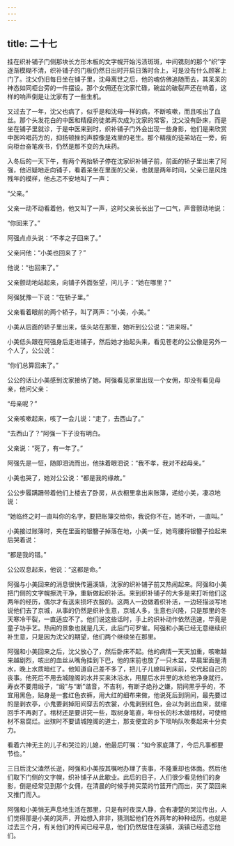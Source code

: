 ```yaml
---
---
---
```

title: 二十七
---



挂在织补铺子门侧那块长方形木板的文字幌开始污渍斑斑，中间镌刻的那个“织”字逐渐模糊不清，织补铺子的门板仍然日出时开启日落时合上，可是没有什么顾客上门了。沈父仍旧每日坐在铺子里，沈母离世之后，他的魂仿佛追随而去，其呆呆的神态如同柜台旁的一件摆设。那个女佣还在沈家忙碌，碗盆的破裂声还在响着，这样的响声倒是让沈家有了一些生机。

又过去了一年，沈父也病了，似乎是和沈母一样的病，不断咳嗽，而且咳出了血丝。那个头发花白的中医和精瘦的徒弟再次成为沈家的常客，沈父没有卧床，而是坐在铺子里就诊，于是中医来到时，织补铺子门外会出现一些身影，他们是来欣赏中医吟唱药方的，抑扬顿挫的声腔像是戏里的老生。那个精瘦的徒弟站在一旁，俯向柜台奋笔疾书，仍然是那不变的九味药。

入冬后的一天下午，有两个两抬轿子停在沈家织补铺子前，前面的轿子里出来了阿强，他迟疑地走向铺子，看着呆坐在里面的父亲，也就是两年时间，父亲已是风烛残年的模样，他忐忑不安地叫了一声：

“父亲。”

父亲一动不动看着他，他又叫了一声，这时父亲长长出了一口气，声音颤动地说：

“你回来了。”

阿强点点头说：“不孝之子回来了。”

父亲问他：“小美也回来了？”

他说：“也回来了。”

父亲颤动地站起来，向铺子外面张望，问儿子：“她在哪里？”

阿强犹豫一下说：“在轿子里。”

父亲看着眼前的两个轿子，叫了两声：“小美，小美。”

小美从后面的轿子里出来，低头站在那里，她听到公公说：“进来呀。”

小美低头跟在阿强身后走进铺子，然后她才抬起头来，看见苍老的公公像是另外一个人了，公公说：

“你们总算回来了。”

公公的话让小美感到沈家接纳了她。阿强看见家里出现一个女佣，却没有看见母亲，他问父亲：

“母亲呢？”

父亲咳嗽起来，咳了一会儿说：“走了，去西山了。”

“去西山了？”阿强一下子没有明白。

父亲说：“死了，有一年了。”

阿强先是一怔，随即泪流而出，他抹着眼泪说：“我不孝，我对不起母亲。”

小美也哭了，她对公公说：“都是我的缘故。”

公公步履蹒跚带着他们上楼去了卧房，从衣橱里拿出来账簿，递给小美，凄凉地说：

“她临终之时一直叫你的名字，要把账簿交给你，我说你不在，她不听，一直叫。”

小美接过账簿时，夹在里面的银簪子掉落在地，小美一怔，她弯腰将银簪子捡起来后哭着说：

“都是我的错。”

公公叹息起来，他说：“这都是命。”

阿强与小美回来的消息很快传遍溪镇，沈家的织补铺子前又热闹起来。阿强和小美把门侧的文字幌擦洗干净，重新做起织补活。来到织补铺子的大多是来打听他们这两年的经历，偶尔才有送来损坏衣服的。这两人一边做着织补活，一边轻描淡写地说他们去了京城，从事的仍然是织补生意，京城人多，生意也兴隆，只是那里的冬天寒冷干裂，一直适应不了。他们说这些话时，手上的织补动作依然迅速，毕竟是童子功手艺。热闹的景象也就是几天，此后门可罗雀。阿强和小美已经无意继续织补生意，只是因为沈父的期望，他们两个继续坐在那里。

阿强和小美回来之后，沈父放心了，然后卧床不起。他的病情一天天加重，咳嗽越来越剧烈，咳出的血丝从嘴角挂到下巴，他的床前也放了一只木盆，早晨里面是清水，晚上水质暗红了。他知道自己差不多了，把儿子儿媳叫到床前，交代起自己的丧事。他死后不用去城隍阁的水井买来沐浴水，用屋后水井里的水给他净身就行。寿衣不要用缎子，“缎”与“断”谐音，不吉利，有断子绝孙之嫌，阴间黑乎乎的，不宜用黑色，贴身是一套红色衣裤，用大红的细布来做，他说死后到阴间，最先要过的是剥衣亭，小鬼要剥掉阳间穿去的衣裳，小鬼剥到红色，会以为剥出血来，就缩回手不再剥了。棺材还是要讲究一些，取树身笔直，年份长的杉木做棺材，可使棺材不易腐烂。出殡时不要请城隍阁的道士，那支便宜的乡下唢呐队吹奏起来十分卖力。

看着六神无主的儿子和哭泣的儿媳，他最后叮嘱：“如今家底薄了，今后凡事都要节俭。”

三日后沈父溘然长逝，阿强和小美按其嘱咐办理了丧事，不隆重却也体面。然后他们取下门侧的文字幌，织补铺子从此歇业。此后的日子，人们很少看见他们的身影，倒是经常见到那个女佣，在清晨的时候手挎买菜的竹篮开门而出，买了菜回来又推门而入。

阿强和小美悄无声息地生活在那里，只是有时夜深人静，会有凄楚的哭泣传出，人们觉得那是小美的哭声，开始想入非非，猜测起他们在外两年的种种经历。也就是过去三个月，有关他们的传闻已经平息，他们仍然居住在溪镇，溪镇已经遗忘他们。